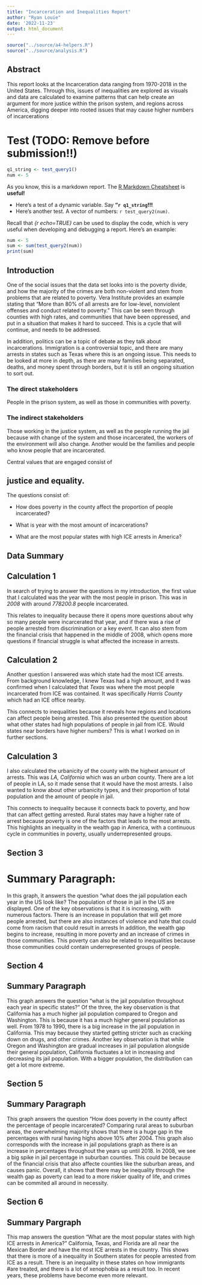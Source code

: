 ```yaml
---
title: "Incarceration and Inequalities Report"
author: "Ryan Louie"
date: '2022-11-23'
output: html_document
---
```


```r
source("../source/a4-helpers.R")
source("../source/analysis.R")
```

## Abstract
This report looks at the Incarceration data ranging from 1970-2018 in the United States. Through this, issues of inequalities are explored as visuals and data are calculated to examine patterns that can help create an argument for more justice within the prison system, and regions across America, digging deeper into rooted issues that may cause higher numbers of incarcerations

# Test (TODO: Remove before submission!!)
```r
q1_string <- test_query1()
num <- 5
```
As you know, this is a markdown report. The [R Markdown Cheatsheet](https://www.rstudio.com/wp-content/uploads/2015/02/rmarkdown-cheatsheet.pdf) is **useful!**

* Here's a test of a dynamic variable. Say **"`r q1_string`!!!**
* Here's another test. A vector
of numbers: `r test_query2(num)`.

Recall that _{r echo=TRUE}_ can be used to display the code,
which is very useful when developing and debugging a report. Here's an example:

```r
num <- 5
sum <- sum(test_query2(num))
print(sum)
```

## Introduction

One of the social issues that the data set looks into is the poverty divide, and how the majority of the crimes are both non-violent and stem from problems that are related to poverty. Vera Institute provides an example stating that “More than 80% of all arrests are for low-level, nonviolent offenses and conduct related to poverty.” This can be seen through counties with high rates, and communities that have been oppressed, and put in a situation that makes it hard to succeed. This is a cycle that will continue, and needs to be addressed.

In addition, politics can be a topic of debate as they talk about incarcerations. Immigration is a controversial topic, and there are many arrests in states such as Texas where this is an ongoing issue. This needs to be looked at more in depth, as there are many families being separated, deaths, and money spent through borders, but it is still an ongoing situation to sort out.


### The direct stakeholders ###

People in the prison system, as well as those in communities with poverty.

### The indirect stakeholders ###

Those working in the justice system, as well as the people running the jail because with change of the system and those incarcerated, the workers of the environment will also change. Another would be the families and people who know people that are incarcerated.

Central values that are engaged consist of

## justice and equality.

The questions consist of:

- How does poverty in the county affect the proportion of people incarcerated?

- What is year with the most amount of incarcerations?

- What are the most popular states with high ICE arrests in America?


## Data Summary

## Calculation 1
In search of trying to answer the questions in my introduction,
the first value that I calculated was the year with the most people in prison. This was in _2008_ with around _778200.8_ people incarcerated.

This relates to inequality because there it opens more questions about why so many people were incarcerated that year, and if there was a rise of people arrested from discrimination or a key event. It can also stem from the financial crisis that happened in the middle of 2008, which opens more questions if financial struggle is what affected the increase in arrests.

## Calculation 2
Another question I answered was which state had the most ICE arrests. From background knowledge, I knew Texas had a high amount, and it was confirmed when I calculated that _Texas_ was where the most people incarcerated from ICE was contained. It was specifically _Harris County_ which had an ICE office nearby.

This connects to inequalities because it reveals how regions and locations can affect people being arrested. This also presented the question about what other states had high populations of people in jail from ICE. Would states near borders have higher numbers? This is what I worked on in further sections.

## Calculation 3
I also calculated the urbanicity of the county with the highest amount of arrests. This was _LA, California_ which was an _urban_ county. There are a lot of people in LA, so it made sense that it would have the most arrests. I also wanted to know about other urbanicity types, and their proportion of total population and the amount of people in jail.

This connects to inequality because it connects back to poverty, and how that can affect getting arrested. Rural states may have a higher rate of arrest because poverty is one of the factors that leads to the most arrests. This highlights an inequality in the wealth gap in America, with a continuous cycle in communities in poverty, usually underrepresented groups.

## Section 3

# Summary Paragraph:
In this graph, it answers the question "what does the jail population each year in the US look like?
The population of those in jail in the US are displayed.
One of the key observations is that it is increasing, with numerous factors.
There is an increase in population that will get more people arrested, but there
are also instances of violence and hate that could come from racism that could result in arrests
In addition, the wealth gap begins to increase, resulting in more poverty and an
increase of crimes in those communities. This poverty can also be related to 
inequalities because those communities could contain underrepresented groups of people.

## Section 4

## Summary Paragraph
This graph answers the question "what is the jail population throughout each year
in specific states?" Of the three, the key observation is that California has a 
much higher jail population compared to Oregon and Washington. This is because it has
a much higher general population as well. From 1978 to 1990, there is a big increase in the
jail population in California. This may because they started getting stricter such as
cracking down on drugs, and other crimes. Another key observation is that while Oregon 
and Washington are gradual increases in jail population alongside their general population, 
California fluctuates a lot in increasing and decreasing its jail population. 
With a bigger population, the distribution can get a lot more extreme.

## Section 5

## Summary Paragraph
This graph answers the question "How does poverty in the county affect the percentage of
people incarcerated? Comparing rural areas to suburban areas, the overwhelming majority
shows that there is a huge gap in the percentages with rural having highs above 10% after 
2004. This graph also corresponds with the increase in jail populations graph as there is 
an increase in percentages throughout the years up until 2018. In 2008, we see a 
big spike in jail percentage in suburban counties. This could be because of the financial
crisis that also affecte counties like the suburban areas, and causes panic.
Overall, it shows that there may be inequality through the wealth gap as poverty 
can lead to a more riskier quality of life, and crimes can be commited all around in necessity.

## Section 6

## Summary Pargraph 
This map answers the question "What are the most popular states with high ICE arrests in America?"
California, Texas, and Florida are all near the Mexican Border and have the most ICE arrests
in the country. This shows that there is more of a inequality in Southern states for 
people arrested from ICE as a result. There is an inequality in these states on how immigrants 
#are treated, and there is a lot of xenophobia as a result too. In recent years, these problems
have become even more relevant.
